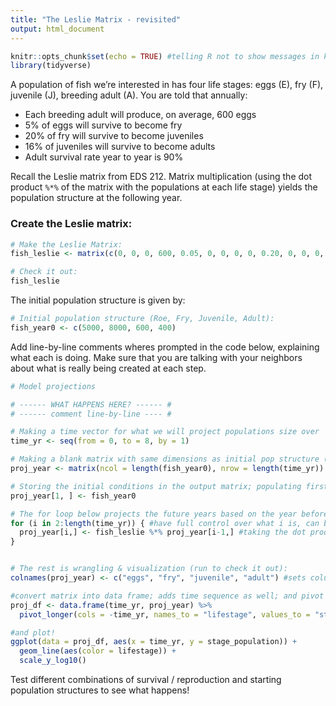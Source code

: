 ```yaml
---
title: "The Leslie Matrix - revisited"
output: html_document
---
```


```r
knitr::opts_chunk$set(echo = TRUE) #telling R not to show messages in knitted version (same as #| in Quarto)
library(tidyverse)
```

A population of fish we're interested in has four life stages: eggs (E), fry (F), juvenile (J), breeding adult (A). You are told that annually:

- Each breeding adult will produce, on average, 600 eggs
- 5% of eggs will survive to become fry
- 20% of fry will survive to become juveniles
- 16% of juveniles will survive to become adults
- Adult survival rate year to year is 90%

Recall the Leslie matrix from EDS 212. Matrix multiplication (using the dot product `%*%` of the matrix with the populations at each life stage) yields the population structure at the following year. 

### Create the Leslie matrix:

```r
# Make the Leslie Matrix:
fish_leslie <- matrix(c(0, 0, 0, 600, 0.05, 0, 0, 0, 0, 0.20, 0, 0, 0, 0, 0.16, 0.9), nrow = 4, ncol = 4, byrow = TRUE)

# Check it out: 
fish_leslie
```

The initial population structure is given by: 
```r
# Initial population structure (Roe, Fry, Juvenile, Adult): 
fish_year0 <- c(5000, 8000, 600, 400)
```


Add line-by-line comments wheres prompted in the code below, explaining what each is doing. Make sure that you are talking with your neighbors about what is really being created at each step. 

```r
# Model projections

# ------ WHAT HAPPENS HERE? ------ #
# ------ comment line-by-line ---- #

# Making a time vector for what we will project populations size over 
time_yr <- seq(from = 0, to = 8, by = 1)

# Making a blank matrix with same dimensions as initial pop structure (x) and time vector (y)
proj_year <- matrix(ncol = length(fish_year0), nrow = length(time_yr))

# Storing the initial conditions in the output matrix; populating first row with year 0 population sizes
proj_year[1, ] <- fish_year0

# The for loop below projects the future years based on the year before
for (i in 2:length(time_yr)) { #have full control over what i is, can be length(time_yr)-1
  proj_year[i,] <- fish_leslie %*% proj_year[i-1,] #taking the dot product of leslie matrix and previous year's conditions; and stores it into our blank matrix!
}


# The rest is wrangling & visualization (run to check it out):
colnames(proj_year) <- c("eggs", "fry", "juvenile", "adult") #sets column names of matrix; for pop stages

#convert matrix into data frame; adds time sequence as well; and pivot longer!
proj_df <- data.frame(time_yr, proj_year) %>% 
  pivot_longer(cols = -time_yr, names_to = "lifestage", values_to = "stage_population")

#and plot!
ggplot(data = proj_df, aes(x = time_yr, y = stage_population)) +
  geom_line(aes(color = lifestage)) +
  scale_y_log10()

```

Test different combinations of survival / reproduction and starting population structures to see what happens! 
